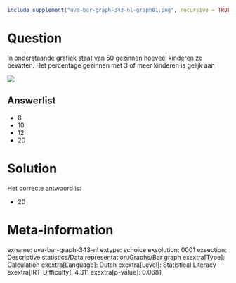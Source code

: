 ```r
include_supplement("uva-bar-graph-343-nl-graph01.png", recursive = TRUE)
```

Question
========

In onderstaande grafiek staat van 50 gezinnen hoeveel kinderen ze
bevatten. Het percentage gezinnen met 3 of meer kinderen is gelijk aan

![](uva-bar-graph-343-nl-graph01.png)

Answerlist
----------

* 8
* 10
* 12
* 20

Solution
========

Het correcte antwoord is: 

* 20

Meta-information
================
exname: uva-bar-graph-343-nl
extype: schoice
exsolution: 0001
exsection: Descriptive statistics/Data representation/Graphs/Bar graph
exextra[Type]: Calculation
exextra[Language]: Dutch
exextra[Level]: Statistical Literacy
exextra[IRT-Difficulty]: 4.311
exextra[p-value]: 0.0681
